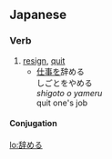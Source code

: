 ==Japanese==
{{ja-kanjitab|辞}}
===Verb===
{{ja-verb|kk|type=2|tr=trans|hira=やめる|rom=yameru}}
#[[resign]], [[quit]]
#*[[仕事]]を辞める<br>しごとをやめる<br>''shigoto o yameru''<br>quit one's job
====Conjugation====
{{ja-ichi|辞め|やめ|yame}}

[[lo:辞める]]